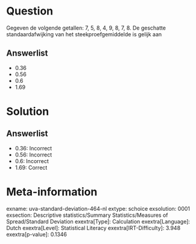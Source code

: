 Question
========

Gegeven de volgende getallen: 7, 5, 8, 4, 9, 8, 7, 8. De geschatte
standaardafwijking van het steekproefgemiddelde is gelijk aan

Answerlist
----------

* 0.36
* 0.56
* 0.6
* 1.69

Solution
========

Answerlist
----------

* 0.36: Incorrect
* 0.56: Incorrect
* 0.6: Incorrect
* 1.69: Correct

Meta-information
================
exname: uva-standard-deviation-464-nl
extype: schoice
exsolution: 0001
exsection: Descriptive statistics/Summary Statistics/Measures of Spread/Standard Deviation
exextra[Type]: Calculation
exextra[Language]: Dutch
exextra[Level]: Statistical Literacy
exextra[IRT-Difficulty]: 3.948
exextra[p-value]: 0.1346
